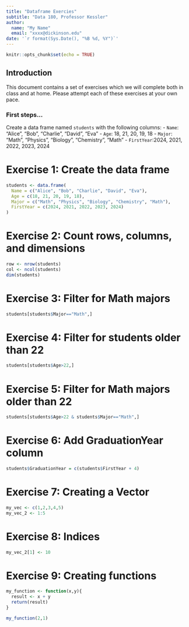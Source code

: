 ---
title: "Dataframe Exercies"
subtitle: "Data 180, Professor Kessler"
author: 
  name: "My Name"
  email: "xxxx@dickinson.edu"
date: '`r format(Sys.Date(), "%B %d, %Y")`'
---

```{r setup, include=FALSE}
knitr::opts_chunk$set(echo = TRUE)
```

## Introduction

This document contains a set of exercises which we will complete both in class and at home. Please attempt each of these exercises at your own pace.

### First steps...

Create a data frame named `students` with the following columns:
- `Name`: "Alice", "Bob", "Charlie", "David", "Eva"
- `Age`: 18, 21, 20, 19, 18
- `Major`: "Math", "Physics", "Biology", "Chemistry", "Math"
- `FirstYear`:2024, 2021, 2022, 2023, 2024

# Exercise 1: Create the data frame
```{r}
students <- data.frame(
  Name = c("Alice", "Bob", "Charlie", "David", "Eva"),
  Age = c(18, 21, 20, 19, 18),
  Major = c("Math", "Physics", "Biology", "Chemistry", "Math"),
  FirstYear = c(2024, 2021, 2022, 2023, 2024)
)
```

# Exercise 2: Count rows, columns, and dimensions
```{r}
row <- nrow(students)
col <- ncol(students)
dim(students)
```
# Exercise 3: Filter for Math majors
```{r}
students[students$Major=="Math",]

```
# Exercise 4: Filter for students older than 22
```{r}
students[students$Age>22,]
```
# Exercise 5: Filter for Math majors older than 22
```{r}
students[students$Age>22 & students$Major=="Math",]
```
# Exercise 6: Add GraduationYear column
```{r}
students$GraduationYear = c(students$FirstYear + 4)
```
# Exercise 7: Creating a Vector
```{r}
my_vec <- c(1,2,3,4,5)
my_vec_2 <- 1:5
```
# Exercise 8: Indices
```{r}
my_vec_2[1] <- 10
```
# Exercise 9: Creating functions
```{r}
my_function <- function(x,y){
  result <- x + y
  return(result)
}

my_function(2,1)
```

